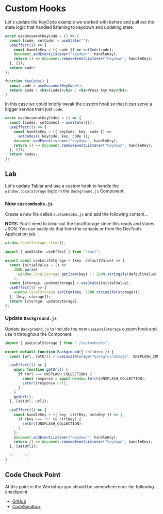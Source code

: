 # Custom Hooks

Let's update the KeyCode example we worked with before and pull out the state logic that handled listening to keydown and updating state.

```jsx
const useDocumentKeyCode = () => {
  const [code, setCode] = useState("");
  useEffect(() => {
    const handleKey = ({ code }) => setCode(code);
    document.addEventListener("keydown", handleKey);
    return () => document.removeEventListener("keydown", handleKey);
  }, []);
  return code;
};

function KeyCode() {
  const code = useDocumentKeyCode();
  return code ? <h1>{code}</h1> : <h1>Press Any Key</h1>;
}
```

In this case we could briefly tweak the custom hook so that it can serve a bigger service than just `code`.

```jsx
const useDocumentKeyCodes = () => {
  const [codes, setCodes] = useState({});
  useEffect(() => {
    const handleKey = ({ keyCode, key, code }) =>
      setCodes({ keyCode, key, code });
    document.addEventListener("keydown", handleKey);
    return () => document.removeEventListener("keydown", handleKey);
  }, []);
  return codes;
};
```

## Lab

Let's update Tablar and use a custom hook to handle the `window.localStorage` logic in the `Background.js` Component.

### New `customHooks.js`

Create a new file called `customHooks.js` and add the following content...

**NOTE:** You'll need to clear out the localStorage since this reads and stores JSON. You can easily do that from the console or from the DevTools Application tab.

```js
window.localStorage.clear();
```

```jsx
import { useState, useEffect } from "react";

export const useLocalStorage = (key, defaultValue) => {
  const initialValue = () =>
    JSON.parse(
      window.localStorage.getItem(key) || JSON.stringify(defaultValue)
    );
  const [storage, updateStorage] = useState(initialValue);
  useEffect(() => {
    window.localStorage.setItem(key, JSON.stringify(storage));
  }, [key, storage]);
  return [storage, updateStorage];
};
```

### Update `Background.js`

Update `Background.js` to include the new `useLocalStorage` custom hook and use it throughout the Component.

```jsx
import { useLocalStorage } from "./customHooks";

export default function Background({ children }) {
  const [url, setUrl] = useLocalStorage("backgroundImage", UNSPLASH_COLLECTION);

  useEffect(() => {
    async function getUrl() {
      if (url === UNSPLASH_COLLECTION) {
        const response = await window.fetch(UNSPLASH_COLLECTION);
        setUrl(response.url);
      }
    }
    getUrl();
  }, [setUrl, url]);

  useEffect(() => {
    const handleKey = ({ key, ctrlKey, metaKey }) => {
      if (key === "b" && ctrlKey) {
        setUrl(UNSPLASH_COLLECTION);
      }
    };
    document.addEventListener("keydown", handleKey);
    return () => document.removeEventListener("keydown", handleKey);
  }, [setUrl]);

  /* ... */
}
```

## Code Check Point

At this point in the Workshop you should be somewhere near the following checkpoint

- [GitHub](https://github.com/elijahmanor/react-fun/tree/master/packages/04-custom-hook)
- [CodeSandbox](https://codesandbox.io/s/github/elijahmanor/react-fun/tree/master/packages/04-custom-hook)
